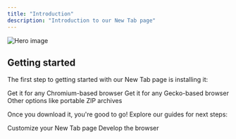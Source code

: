 ```yaml
---
title: "Introduction"
description: "Introduction to our New Tab page"
---
```


<img alt="Hero image" classname="block" src="https://utfs.io/f/rY9f3xCqBWAKPdnBT85CnSYuHethWmJioz4IcG2bM5FX8TD3" />

## Getting started

The first step to getting started with our New Tab page is installing it:

<CardGroup cols="3">
  <Card title="Chrome" icon="browser" href="https://mintlify.com/docs/quickstart">
    Get it for any Chromium-based browser
  </Card>

  <Card title="Firefox" icon="browser" href="https://mintlify.com/docs/development">
    Get it for any Gecko-based browser
  </Card>

  <Card title="More options" icon="browser" href="https://mintlify.com/docs/quickstart">
    Other options like portable ZIP archives
  </Card>
</CardGroup>

Once you download it, you're good to go! Explore our guides for next steps:

<CardGroup cols={2}>
  <Card title="Customize Style" icon="palette" href="/customize">
    Customize your New Tab page
  </Card>

  <Card title="Reference APIs" icon="code" href="/development">
    Develop the browser
  </Card>
</CardGroup>